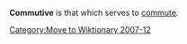{{unreferenced|date=December 2007}}
[[Category:Move to Wiktionary 2007-12]]
'''Commutive''' is that which serves to [[commute]].

{{ling-stub}}


{{uncategorized|date=December 2007}}